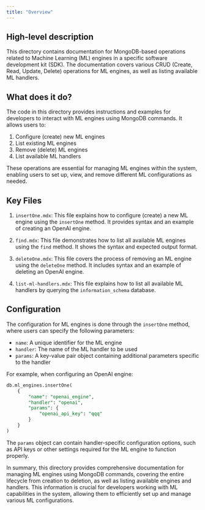 ```yaml
---
title: "Overview"
---
```


## High-level description

This directory contains documentation for MongoDB-based operations related to Machine Learning (ML) engines in a specific software development kit (SDK). The documentation covers various CRUD (Create, Read, Update, Delete) operations for ML engines, as well as listing available ML handlers.

## What does it do?

The code in this directory provides instructions and examples for developers to interact with ML engines using MongoDB commands. It allows users to:

1. Configure (create) new ML engines
2. List existing ML engines
3. Remove (delete) ML engines
4. List available ML handlers

These operations are essential for managing ML engines within the system, enabling users to set up, view, and remove different ML configurations as needed.

## Key Files

1. `insertOne.mdx`: This file explains how to configure (create) a new ML engine using the `insertOne` method. It provides syntax and an example of creating an OpenAI engine.

2. `find.mdx`: This file demonstrates how to list all available ML engines using the `find` method. It shows the syntax and expected output format.

3. `deleteOne.mdx`: This file covers the process of removing an ML engine using the `deleteOne` method. It includes syntax and an example of deleting an OpenAI engine.

4. `list-ml-handlers.mdx`: This file explains how to list all available ML handlers by querying the `information_schema` database.

## Configuration

The configuration for ML engines is done through the `insertOne` method, where users can specify the following parameters:

- `name`: A unique identifier for the ML engine
- `handler`: The name of the ML handler to be used
- `params`: A key-value pair object containing additional parameters specific to the handler

For example, when configuring an OpenAI engine:

```sql
db.ml_engines.insertOne(
    {
        "name": "openai_engine",
        "handler": "openai",
        "params": {
            "openai_api_key": "qqq"
        }
    }
)
```

The `params` object can contain handler-specific configuration options, such as API keys or other settings required for the ML engine to function properly.

In summary, this directory provides comprehensive documentation for managing ML engines using MongoDB commands, covering the entire lifecycle from creation to deletion, as well as listing available engines and handlers. This information is crucial for developers working with ML capabilities in the system, allowing them to efficiently set up and manage various ML configurations.